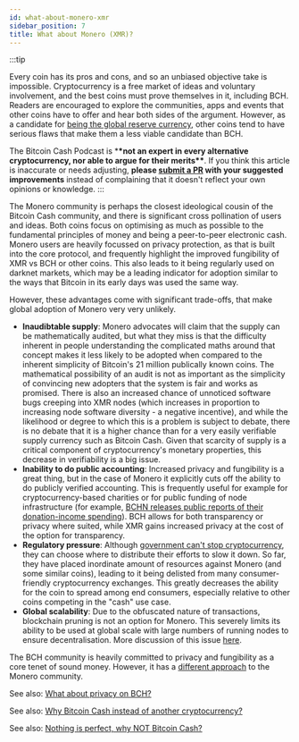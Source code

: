 ```yaml
---
id: what-about-monero-xmr
sidebar_position: 7
title: What about Monero (XMR)?
---
```


:::tip

Every coin has its pros and cons, and so an unbiased objective take is impossible. Cryptocurrency is a free market of ideas and voluntary involvement, and the best coins must prove themselves in it, including BCH. Readers are encouraged to explore the communities, apps and events that other coins have to offer and hear both sides of the argument. However, as a candidate for [being the global reserve currency](/faqs/Podcast/what-do-you-mean-global-reserve-currency), other coins tend to have serious flaws that make them a less viable candidate than BCH.

The Bitcoin Cash Podcast is \***\*not an expert in every alternative cryptocurrency, nor able to argue for their merits\*\***. If you think this article is inaccurate or needs adjusting, **please [submit a PR](https://github.com/JeremyEllingham/bitcoincashpodcast-v2) with your suggested improvements** instead of complaining that it doesn't reflect your own opinions or knowledge.
:::

The Monero community is perhaps the closest ideological cousin of the Bitcoin Cash community, and there is significant cross pollination of users and ideas. Both coins focus on optimising as much as possible to the fundamental principles of money and being a peer-to-peer electronic cash. Monero users are heavily focussed on privacy protection, as that is built into the core protocol, and frequently highlight the improved fungibility of XMR vs BCH or other coins. This also leads to it being regularly used on darknet markets, which may be a leading indicator for adoption similar to the ways that Bitcoin in its early days was used the same way.

However, these advantages come with significant trade-offs, that make global adoption of Monero very very unlikely.

- **Inaudibtable supply**: Monero advocates will claim that the supply can be mathematically audited, but what they miss is that the difficulty inherent in people understanding the complicated maths around that concept makes it less likely to be adopted when compared to the inherent simplicity of Bitcoin's 21 million publically known coins. The mathematical possibility of an audit is not as important as the simplicity of convincing new adopters that the system is fair and works as promised. There is also an increased chance of unnoticed software bugs creeping into XMR nodes (which increases in proportion to increasing node software diversity - a negative incentive), and while the likelihood or degree to which this is a problem is subject to debate, there is no debate that it is a higher chance than for a very easily verifiable supply currency such as Bitcoin Cash. Given that scarcity of supply is a critical component of cryptocurrency's monetary properties, this decrease in verifiability is a big issue.
- **Inability to do public accounting**: Increased privacy and fungibility is a great thing, but in the case of Monero it explicitly cuts off the ability to do publicly verified accounting. This is frequently useful for example for cryptocurrency-based charities or for public funding of node infrastructure (for example, [BCHN releases public reports of their donation-income spending](https://read.cash/@bitcoincashnode/bchn-financial-report-2020-06-03-d2a0232f)). BCH allows for both transparency or privacy where suited, while XMR gains increased privacy at the cost of the option for transparency.
- **Regulatory pressure**: Although [government can't stop cryptocurrency](/faqs/Roadblocks/what-if-governments-ban-crypto), they can choose where to distribute their efforts to slow it down. So far, they have placed inordinate amount of resources against Monero (and some similar coins), leading to it being delisted from many consumer-friendly cryptocurrency exchanges. This greatly decreases the ability for the coin to spread among end consumers, especially relative to other coins competing in the "cash" use case.
- **Global scalability**: Due to the obfuscated nature of transactions, blockchain pruning is not an option for Monero. This severely limits its ability to be used at global scale with large numbers of running nodes to ensure decentralisation. More discussion of this issue [here](https://www.reddit.com/r/btc/comments/rzxzmx/why_bch_not_xmr/hrynhp3/).

The BCH community is heavily committed to privacy and fungibility as a core tenet of sound money. However, it has a [different approach](/faqs/BCH/what-about-privacy-on-BCH) to the Monero community.

See also: [What about privacy on BCH?](/faqs/BCH/what-about-privacy-on-BCH)

See also: [Why Bitcoin Cash instead of another cryptocurrency?](/faqs/BCH/why-bitcoin-cash)

See also: [Nothing is perfect, why NOT Bitcoin Cash?](/faqs/BCH/why-not-bitcoin-cash)
